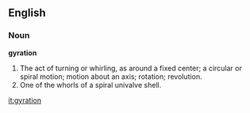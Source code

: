==English==

===Noun===

'''gyration'''

#The act of turning or whirling, as around a fixed center; a circular or spiral motion; motion about an axis; rotation; revolution.
#One of the whorls of a spiral univalve shell.

[[it:gyration]]
